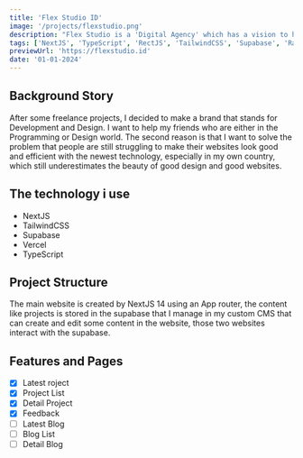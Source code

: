 ```yaml
---
title: 'Flex Studio ID'
image: '/projects/flexstudio.png'
description: "Flex Studio is a 'Digital Agency' which has a vision to help industry in Indonesia to be more advanced by providing work that 'Not only' functions but also has an attractive and contemporary appearance"
tags: ['NextJS', 'TypeScript', 'RectJS', 'TailwindCSS', 'Supabase', 'Radix-UI']
previewUrl: 'https://flexstudio.id'
date: '01-01-2024'
---
```


## Background Story

After some freelance projects, I decided to make a brand that stands for Development and Design. I want to help my friends who are either in the Programming or Design world. The second reason is that I want to solve the problem that people are still struggling to make their websites look good and efficient with the newest technology, especially in my own country, which still underestimates the beauty of good design and good websites.

## The technology i use

- NextJS
- TailwindCSS
- Supabase
- Vercel
- TypeScript

## Project Structure

The main website is created by NextJS 14 using an App router, the content like projects is stored in the supabase that I manage in my custom CMS that can create and edit some content in the website, those two websites interact with the supabase.

## Features and Pages

- [x] Latest roject
- [x] Project List
- [x] Detail Project
- [x] Feedback
- [ ] Latest Blog
- [ ] Blog List
- [ ] Detail Blog
